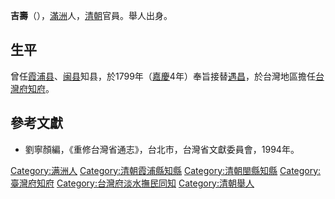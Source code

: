 '''吉壽'''（{{bd|？||？||}}），[[滿洲|滿洲]]人，[[清朝|清朝]]官員。舉人出身。

== 生平 ==
曾任[[霞浦县|霞浦县]]、[[闽县|闽县]]知县，於1799年（[[嘉慶|嘉慶]]4年）奉旨接替[[遇昌|遇昌]]，於台灣地區擔任[[台灣府知府|台灣府知府]]。

==參考文獻==
*劉寧顏編，《重修台灣省通志》，台北市，台灣省文獻委員會，1994年。

{{start box}}
{{s-off}}
{{Succession box|[[王宗寿_(清朝)|王宗寿]]|[[许元淮|许元淮]]|{{QING}}[[福宁府|福宁府]][[霞浦县知县|霞浦县知县]]|乾隆年间在任}}{{succession box|李堂|[[王紹蘭|王紹蘭]]|{{QING}}[[福州府|福州府]]閩縣[[知縣|知縣]]|[[乾隆|乾隆]]五十五年－[[嘉慶|嘉慶]]二年<br />（1790－1797年）}}
{{s-before|[[遇昌|遇昌]]}}
{{s-title|{{QING}}[[台灣府知府|台灣府知府]]|1799年上任}}
{{s-after|[[吳逢聖|吳逢聖]]}}
{{s-before|[[李明心|李明心]]}}
{{s-title|{{QING}}[[台灣府淡水撫民同知|台灣府淡水撫民同知]]|1801年上任}}
{{s-after|[[胡應魁|胡應魁]]}}
{{end box}}
{{霞浦县行政长官|QING=uncollapsed}}
[[Category:满洲人|Category:满洲人]]
[[Category:清朝霞浦縣知縣|Category:清朝霞浦縣知縣]]
[[Category:清朝閩縣知縣|Category:清朝閩縣知縣]]
[[Category:臺灣府知府|Category:臺灣府知府]]
[[Category:台灣府淡水撫民同知|Category:台灣府淡水撫民同知]]
[[Category:清朝舉人|Category:清朝舉人]]